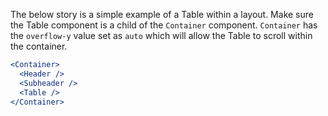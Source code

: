 The below story is a simple example of a Table within a layout. Make sure the Table component is a child of the `Container` component.
`Container` has the `overflow-y` value set as `auto` which will allow the Table to scroll within the container.

```jsx
<Container>
  <Header />
  <Subheader />
  <Table />
</Container>
```